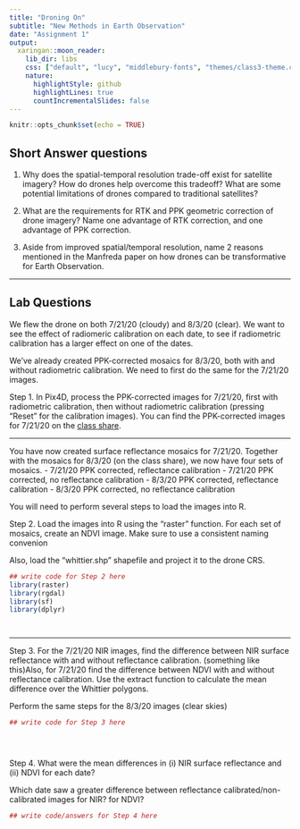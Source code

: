 ```yaml
---
title: "Droning On"
subtitle: "New Methods in Earth Observation"
date: "Assignment 1"
output:
  xaringan::moon_reader:
    lib_dir: libs
    css: ["default", "lucy", "middlebury-fonts", "themes/class3-theme.css"]
    nature:
      highlightStyle: github
      highlightLines: true
      countIncrementalSlides: false
---
```



```r
knitr::opts_chunk$set(echo = TRUE)
```

## Short Answer questions

1. Why does the spatial-temporal resolution trade-off exist for satellite imagery? How do drones help overcome this tradeoff? What are some potential limitations of drones compared to traditional satellites?

2. What are the requirements for RTK and PPK geometric correction of drone imagery? Name one advantage of RTK correction, and one advantage of PPK correction.

3. Aside from improved spatial/temporal resolution, name 2 reasons mentioned in the Manfreda paper on how drones can be transformative for Earth Observation.

---

## Lab Questions

We flew the drone on both 7/21/20 (cloudy) and 8/3/20 (clear). We want to see the effect of radiomeric calibration on each date, to see if radiometric calibration has a larger effect on one of the dates.

We've already created PPK-corrected mosaics for 8/3/20, both with and without radiometric calibration. We need to first do the same for the 7/21/20 images.

Step 1. In Pix4D, process the PPK-corrected images for 7/21/20, first with radiometric calibration, then without radiometric calibration (pressing "Reset" for the calibration images). You can find the PPK-corrected images for 7/21/20 on the [class share](https://clarkuedu-my.sharepoint.com/:f:/g/personal/mcecil_clarku_edu/EvX9FJhGeftDrtH7VgB3lToBI9cs3FFJUQqRmkTp2lifqA?e=6BIP1M).

---

You have now created surface reflectance mosaics for 7/21/20. Together with the mosaics for 8/3/20 (on the class share), we now have four sets of mosaics.
- 7/21/20 PPK corrected, reflectance calibration
- 7/21/20 PPK corrected, no reflectance calibration
- 8/3/20 PPK corrected, reflectance calibration
- 8/3/20 PPK corrected, no reflectance calibration

You will need to perform several steps to load the images into R. 

Step 2. Load the images into R using the "raster" function. For each set of mosaics, create an NDVI image. Make sure to use a consistent naming convenion

Also, load the "whittier.shp" shapefile and project it to the drone CRS.

```r
## write code for Step 2 here
library(raster)
library(rgdal)
library(sf)
library(dplyr)




```

--- 

Step 3. For the 7/21/20 NIR images, find the difference between NIR surface reflectance with and without reflectance calibration. (something like this)Also, for 7/21/20 find the difference between NDVI with and without reflectance calibration. Use the extract function to calculate the mean difference over the Whittier polygons.

Perform the same steps for the 8/3/20 images (clear skies)

```r
## write code for Step 3 here





```

Step 4. What were the mean differences in (i) NIR surface reflectance and (ii) NDVI for each date? 

Which date saw a greater difference between reflectance calibrated/non-calibrated images for NIR? for NDVI?

```r
## write code/answers for Step 4 here





```

